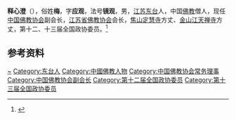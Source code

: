 '''释心澄'''（{{bd|1963年|}}），俗姓'''梅'''，字'''应观'''，法号'''镜观'''，男，[[江苏|江苏]][[东台|东台]]人，中国[[佛教|佛教]]僧人，现任[[中国佛教协会|中国佛教协会]]副会长，[[江苏省佛教协会|江苏省佛教协会]]会长，[[焦山|焦山]][[定慧寺_(镇江)|定慧寺]]方丈、[[金山_(镇江)|金山]][[江天禅寺|江天禅寺]]方丈，第十二、十三届全国政协委员。<ref>{{Cite web|title=中国佛教协会副会长心澄简历|url=http://fo.ifeng.com/a/20150417/41058415_0.shtml|accessdate=2020-11-11|work=凤凰佛教}}</ref>

== 参考资料 ==
{{reflist}}

{{中国人物小作品}}
{{Navboxes 
| title  = 心澄在[[中国佛教协会|中国佛教协会]]的职务
| list1  =
{{中国佛教协会第七届理事会}}
{{中国佛教协会第八届理事会}}
{{中国佛教协会第九届理事会}}
{{中国佛教协会第十届理事会}}
}}

{{Authority control}}
{{DEFAULTSORT:Shi}}
[[Category:梅姓|~]]
[[Category:东台人|Category:东台人]]
[[Category:中國佛教人物|Category:中國佛教人物]]
[[Category:中国佛教协会常务理事|Category:中国佛教协会常务理事]]
[[Category:中国佛教协会副会长|Category:中国佛教协会副会长]]
[[Category:第十二届全国政协委员|Category:第十二届全国政协委员]]
[[Category:第十三届全国政协委员|Category:第十三届全国政协委员]]